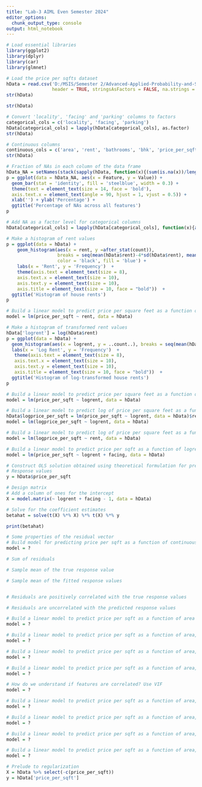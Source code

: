 ```yaml
---
title: "Lab-3 AIML Even Semester 2024"
editor_options:
  chunk_output_type: console
output: html_notebook
---
```


```r
# Load essential libraries
library(ggplot2)
library(dplyr)
library(car)
library(glmnet)
```

```r
# Load the price per sqfts dataset
hData = read.csv('D:/MSIS/Semester 2/Advanced-Applied-Probability-and-Statistics/Codes/Data/houseprices_cleaned.csv', 
                 header = TRUE, stringsAsFactors = FALSE, na.strings = c('NA', 'NaN', 'NULL', 'Not available','Not Available',""))
str(hData)
```

```r
str(hData)
```

```r
# Convert 'locality', 'facing' and 'parking' columns to factors
categorical_cols = c('locality', 'facing', 'parking')
hData[categorical_cols] = lapply(hData[categorical_cols], as.factor)
str(hData)
```

```r
# Continuous columns
continuous_cols = c('area', 'rent', 'bathrooms', 'bhk', 'price_per_sqft')
str(hData)
```

```r
# Fraction of NAs in each column of the data frame
hData_NA = setNames(stack(sapply(hData, function(x){(sum(is.na(x))/length(x))*100}))[2:1], c('Feature','Value'))
p = ggplot(data = hData_NA, aes(x = Feature, y = Value)) +
  geom_bar(stat = 'identity', fill = 'steelblue', width = 0.3) +
  theme(text = element_text(size = 14, face = 'bold'),
  axis.text.x = element_text(angle = 90, hjust = 1, vjust = 0.5)) +
  xlab('') + ylab('Percentage') +
  ggtitle('Percentage of NAs across all features')
p
```

```r
# Add NA as a factor level for categorical columns 
hData[categorical_cols] = lapply(hData[categorical_cols], function(x){addNA(x)})
```

```r
# Make a histogram of rent values
p = ggplot(data = hData) +
    geom_histogram(aes(x = rent, y =after_stat(count)),
                   breaks = seq(mean(hData$rent)-4*sd(hData$rent), mean(hData$rent)+4*sd(hData$rent), by = 25000), 
                   color = 'black', fill = 'blue') +
    labs(x = 'Rent', y = 'Frequency')  +
    theme(axis.text = element_text(size = 8),
    axis.text.x = element_text(size = 10),
    axis.text.y = element_text(size = 10),
    axis.title = element_text(size = 10, face = "bold"))  +
  ggtitle('Histogram of house rents')
p
```

```r
# Build a linear model to predict price per square feet as a function of rent
model = lm(price_per_sqft ~ rent, data = hData)
```

```r
# Make a histogram of transformed rent values
hData['logrent'] = log(hData$rent)
p = ggplot(data = hData) +
  geom_histogram(aes(x = logrent, y = ..count..), breaks = seq(mean(hData$logrent)-4*sd(hData$logrent), mean(hData$logrent)+4*sd(hData$logrent), by = 0.5), color = 'black', fill = 'blue') +
  labs(x = 'Log Rent', y = 'Frequency')  +
   theme(axis.text = element_text(size = 8),
   axis.text.x = element_text(size = 10),
   axis.text.y = element_text(size = 10),
   axis.title = element_text(size = 10, face = "bold"))  +
  ggtitle('Histogram of log-transformed house rents')
p
```

```r
# Build a linear model to predict price per square feet as a function of logrent
model = lm(price_per_sqft ~ logrent, data = hData)
```

```r
# Build a linear model to predict log of price per square feet as a function of logrent
hData$logprice_per_sqft = lm(price_per_sqft ~ logrent, data = hData)$residuals
model = lm(logprice_per_sqft ~ logrent, data = hData)

```

```r
# Build a linear model to predict log of price per square feet as a function of rent
model = lm(logprice_per_sqft ~ rent, data = hData)
```

```r
# Build a linear model to predict price per sqft as a function of logrent and facing
model = lm(price_per_sqft ~ logrent + facing, data = hData)
```

```r
# Construct OLS solution obtained using theoretical formulation for predicting price per sqft as a function of continuous predictor logrent and categorical predictor facing
# Response values
y = hData$price_per_sqft

# Design matrix
# Add a column of ones for the intercept
X = model.matrix(~ logrent + facing - 1, data = hData)

# Solve for the coefficient estimates
betahat = solve(t(X) %*% X) %*% t(X) %*% y

print(betahat)
```

```r
# Some properties of the residual vector
# Build model for predicting price per sqft as a function of continuous predictor logrent and categorical predictor facing
model = ?

# Sum of residuals

# Sample mean of the true response value

# Sample mean of the fitted response values


# Residuals are positively correlated with the true response values

# Residuals are uncorrelated with the predicted response values
```

```r
# Build a linear model to predict price per sqft as a function of area and rent
model = ?
```

```r
# Build a linear model to predict price per sqft as a function of area, rent, and bathrooms
model = ?
```

```r
# Build a linear model to predict price per sqft as a function of area, rent, BHK, and bathrooms
model = ?
```

```r
# Build a linear model to predict price per sqft as a function of area, logrent, BHK, and bathrooms
model = ?
```

```r
# How do we understand if features are correlated? Use VIF
model = ?
```

```r
# Build a linear model to predict price per sqft as a function of area, logrent, BHK, and bathrooms without any interaction terms
model = ?
```

```r
# Build a linear model to predict price per sqft as a function of area, logrent, BHK, bathrooms and an interaction term between logrent and facing
model = ?
```

```r
# Build a linear model to predict price per sqft as a function of area, logrent, BHK, bathrooms, and parking without any interaction terms
model = ?
```

```r
# Build a linear model to predict price per sqft as a function of area, logrent, BHK, bathrooms, and parking and an interaction term between logrent and facing
model = ?
```

```r
# Prelude to regularization
X = hData %>% select(-c(price_per_sqft))
y = hData['price_per_sqft']
```
